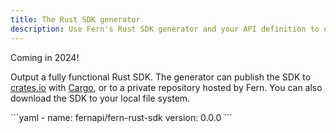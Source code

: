 ```yaml
---
title: The Rust SDK generator
description: Use Fern's Rust SDK generator and your API definition to output a fully functional Rust SDK to your local file system, to a private repository, or to crates.io.
---
```


<Tip>
Coming in 2024!
</Tip>

<br />

Output a fully functional Rust SDK. The generator can publish the SDK to [crates.io](https://crates.io) with [Cargo](https://doc.rust-lang.org/cargo/), or to a private repository hosted by Fern. You can also download the SDK to your local file system.

<CodeBlock title="generators.yml">
```yaml
- name: fernapi/fern-rust-sdk
  version: 0.0.0
```
</CodeBlock>
